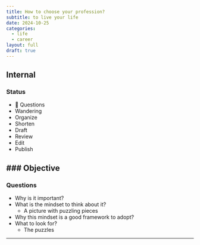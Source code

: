 ```yaml
---
title: How to choose your profession?
subtitle: to live your life
date: 2024-10-25
categories:
  - life
  - career
layout: full
draft: true
---
```


## Internal

### Status
- 🧊 Questions
- Wandering
- Organize
- Shorten
- Draft
- Review
- Edit
- Publish

### Objective
- 

### Questions
- Why is it important?
- What is the mindset to think about it?
	- A picture with puzzling pieces
- Why this mindset is a good framework to adopt?
- What to look for?
	- The puzzles

---